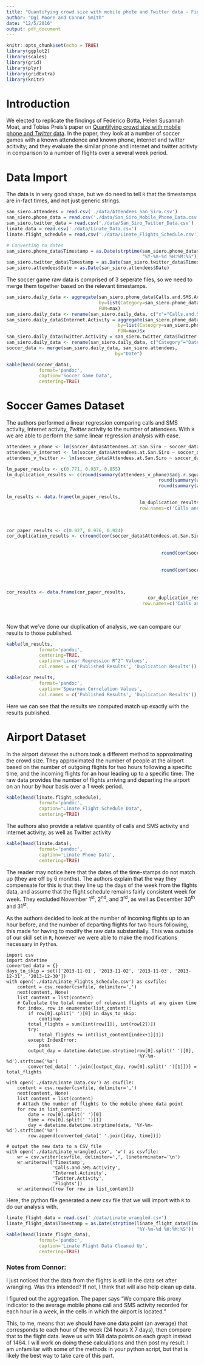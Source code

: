 ```yaml
---
title: "Quantifying crowd size with mobile phote and Twitter data - Final Report"
author: "Ogi Moore and Connor Smith"
date: "12/5/2016"
output: pdf_document
---
```


```r
knitr::opts_chunk$set(echo = TRUE)
library(ggplot2)
library(scales)
library(grid)
library(plyr)
library(gridExtra)
library(knitr)
```

# Introduction

We elected to replicate the findings of Federico Botta, Helen Susannah Moat, and Tobias Preis's paper on [Quantifying crowd size with mobile phone and _Twitter_ data](http://rsos.royalsocietypublishing.org/content/2/5/150162).  In the paper, they look at a number of soccer games with a known attendence and known phone, internet and twitter acitivity; and they evaluate the similar phone and internet and twitter acitivty in comparison to a number of flights over a several week period.

# Data Import

The data is in very good shape, but we do need to tell `R` that the timestamps are in-fact times, and not just generic strings.

```r
san_siero.attendees = read.csv('./data/Attendees_San_Siro.csv')
san_siero.phone_data = read.csv('./data/San_Siro_Mobile_Phone_Data.csv')
san_siero.twitter_data = read.csv('./data/San_Siro_Twitter_Data.csv')
linate.data = read.csv('./data/Linate_Data.csv')
linate.flight_schedule = read.csv('./data/Linate_Flights_Schedule.csv')

# Converting to dates
san_siero.phone_data$Timestamp = as.Date(strptime(san_siero.phone_data$Timestamp, 
                                                  "%Y-%m-%d %H:%M:%S"))
san_siero.twitter_data$Timestamp = as.Date(san_siero.twitter_data$Timestamp)
san_siero.attendees$Date = as.Date(san_siero.attendees$Date)
```

The soccer game raw data is comprised of 3 seperate files, so we need to merge them together based on the relevant timestamps.

```r
san_siero.daily_data <- aggregate(san_siero.phone_data$Calls.and.SMS.Activity, 
                                  by=list(Category=san_siero.phone_data$Timestamp), 
                                  FUN=max)
san_siero.daily_data <- rename(san_siero.daily_data, c("x"="Calls.and.SMS.Activity"))
san_siero.daily_data$Internet.Activity = aggregate(san_siero.phone_data$Internet.Activity, 
                                         by=list(Cateogry=san_siero.phone_data$Timestamp), 
                                         FUN=max)$x
san_siero.daily_data$Twitter.Activity = san_siero.twitter_data$Twitter.Activity
san_siero.daily_data <- rename(san_siero.daily_data, c("Category"="Date"))
soccer_data <- merge(san_siero.daily_data, san_siero.attendees, 
                                        by="Date")

kable(head(soccer_data),
			format='pandoc',
			caption='Soccer Game Data',
			centering=TRUE)
```


# Soccer Games Dataset

The authors performed a linear regression comparing calls and SMS activity, Internet activity, _Twitter_ activity to the number of attendees.  With `R` we are able to perform the same linear regression analysis with ease.

```r
attendees_v_phone <- lm(soccer_data$Attendees.at.San.Siro ~ soccer_data$Calls.and.SMS.Activity)
attendees_v_internet <- lm(soccer_data$Attendees.at.San.Siro ~ soccer_data$Internet.Activity)
attendees_v_twitter <- lm(soccer_data$Attendees.at.San.Siro ~ soccer_data$Twitter.Activity)

lm_paper_results <- c(0.771, 0.937, 0.855)
lm_duplication_results <- c(round(summary(attendees_v_phone)$adj.r.squared, 3), 
														round(summary(attendees_v_internet)$adj.r.squared, 3),
														round(summary(attendees_v_twitter)$adj.r.squared, 3))

lm_results <- data.frame(lm_paper_results, 
												 lm_duplication_results,
												 row.names=c('Calls and SMS Data', 
																		 'Internet Activity', 
																		 'Twitter Activity'))

cor_paper_results <- c(0.927, 0.976, 0.924)
cor_duplication_results <- c(round(cor(soccer_data$Attendees.at.San.Siro,
																 			 soccer_data$Calls.and.SMS.Activity,
																 			 method='spearman'), 3),
														 round(cor(soccer_data$Attendees.at.San.Siro,
														 		 			 soccer_data$Internet.Activity,
														 		 			 method='spearman'), 3),
														 round(cor(soccer_data$Attendees.at.San.Siro,
														 					 soccer_data$Twitter.Activity,
														 					 method='spearman'), 3))

cor_results <- data.frame(cor_paper_results,
													cor_duplication_results,
												  row.names=c('Calls and SMS Data', 
													 					  'Internet Activity', 
																		  'Twitter Activity'))
```

Now that we've done our duplication of analysis, we can compare our results to those published.

```r
kable(lm_results,
			format='pandoc',
			centering=TRUE,
			caption='Linear Regression R^2^ Values',
			col.names = c('Published Results', 'Duplication Results'))

kable(cor_results,
			format='pandoc',
			caption='Spearman Correlation Values',
			col.names = c('Published Results', 'Duplication Results'))
```

Here we can see that the results we computed match up exactly with the results published.



# Airport Dataset

In the airport dataset the authors took a different method to approximating the crowd size.  They approximated the number of people at the airport based on the number of outgoing flights for two hours following a specific time, and the incoming flights for an hour leading up to a specific time.  The raw data provides the number of flights arriving and departing the airport on an hour by hour basis over a 1 week period.

```r
kable(head(linate.flight_schedule),
			format='pandoc',
			caption="Linate Flight Schedule Data",
			centering=TRUE)
```

The authors also provide a relative quantity of calls and SMS activity and internet activity, as well as Twitter activity

```r
kable(head(linate.data),
			format='pandoc',
			caption='Linate Phone Data',
			centering=TRUE)
```

The reader may notice here that the dates of the time-stamps do not match up (they are off by 6 months).  The authors explain that the way they compensate for this is that they line up the days of the week from the flights data, and assume that the flight schedule remains fairly consistent week for week.  They excluded November 1^st^, 2^nd^, and 3^rd^, as well as December 30^th^ and 31^st^.

As the authors decided to look at the number of incoming flights up to an hour before, and the number of departing flights for two hours following, this made for having to modify the raw data substantially.  This was outside of our skill set in `R`, however we were able to make the modifications necessary in `Python`.

```python3
import csv
import datetime
converted_data = {}
days_to_skip = set(['2013-11-01', '2013-11-02', '2013-11-03', '2013-12-31', '2013-12-30'])
with open('./data/Linate_Flights_Schedule.csv') as csvfile:
    content = csv.reader(csvfile, delimiter=',')
    next(content, None)
    list_content = list(content)
    # Calculate the total number of relevant flights at any given time
    for index, row in enumerate(list_content):
        if row[0].split(' ')[0] in days_to_skip:
            continue
        total_flights = sum([int(row[1]), int(row[2])])
        try:
            total_flights += int(list_content[index+1][1])
        except IndexError:
            pass
        output_day = datetime.datetime.strptime(row[0].split(' ')[0], 
                                                '%Y-%m-%d').strftime('%a')
        converted_data[' '.join([output_day, row[0].split(' ')[1]])] = total_flights
        
with open('./data/Linate_Data.csv') as csvfile:
    content = csv.reader(csvfile, delimiter=',')
    next(content, None)
    list_content = list(content)
    # Attach the number of flights to the mobile phone data point
    for row in list_content:
        date = row[0].split(' ')[0]
        time = row[0].split(' ')[1]
        day = datetime.datetime.strptime(date, '%Y-%m-%d').strftime('%a')
        row.append(converted_data[' '.join([day, time])])

# output the new data to a CSV file        
with open('./data/Linate_wrangled.csv', 'w') as csvfile:
    wr = csv.writer(csvfile, delimiter=',', lineterminator='\n')
    wr.writerow(['Timestamp', 
                 'Calls.and.SMS.Activity', 
                 'Internet.Activity', 
                 'Twitter.Activity', 
                 'Flights'])
    wr.writerows([row for row in list_content])
```

Here, the python file generated a new csv file that we will import with `R` to do our analysis with.

```r
linate_flight_data = read.csv('./data/Linate_wrangled.csv')
linate_flight_data$Timestamp = as.Date(strptime(linate_flight_data$Timestamp, 
                                                "%Y-%m-%d %H:%M:%S"))
kable(head(linate_flight_data),
			format='pandoc',
			caption='Linate Flight Data Cleaned Up',
			centering=TRUE)
```

### Notes from Connor:
I just noticed that the data from the flights is still in the data set after wrangling. Was this intended? If not, I think that will also help clean up data.  

I figured out the aggregation. The paper says "We compare this proxy indicator to the average mobile phone call and SMS activity recorded for each hour in a week, in the cells in which the airport is located."  

This, to me, means that we should have one data point (an average) that corresponds to each hour of the week (24 hours X 7 days), then compare that to the flight data. leave us with 168 data points on each graph instead of 1464. I will work on doing these calculations and then post my result. I am unfamiliar with some of the methods in your python script, but that is likely the best way to take care of this part.  

